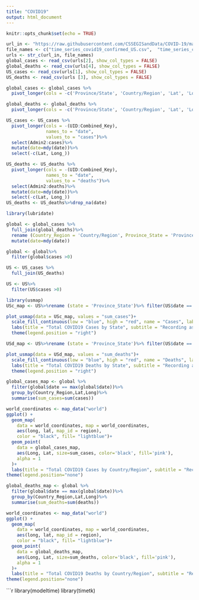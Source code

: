 ---
title: "COVID19"
output: html_document
---

```{r setup, include=FALSE}
knitr::opts_chunk$set(echo = TRUE)
```

```{r importing_data}
url_in <- "https://raw.githubusercontent.com/CSSEGISandData/COVID-19/master/csse_covid_19_data/csse_covid_19_time_series/"
file_names <- c("time_series_covid19_confirmed_US.csv",  "time_series_covid19_confirmed_global.csv", "time_series_covid19_deaths_US.csv",  "time_series_covid19_deaths_global.csv")
urls <- str_c(url_in, file_names)
global_cases <- read_csv(urls[2], show_col_types = FALSE)
global_deaths <- read_csv(urls[4], show_col_types = FALSE)
US_cases <- read_csv(urls[1], show_col_types = FALSE)
US_deaths <- read_csv(urls [3], show_col_types = FALSE)
```

```{r tidying_data}
global_cases <- global_cases %>% 
  pivot_longer(cols = -c('Province/State', 'Country/Region', 'Lat', 'Long'), values_to= "cases", names_to="date")

global_deaths <- global_deaths %>% 
  pivot_longer(cols = -c('Province/State', 'Country/Region', 'Lat', 'Long'), values_to= "deaths", names_to="date")

US_cases <- US_cases %>%
  pivot_longer(cols = -(UID:Combined_Key),
               names_to = "date",
               values_to = "cases")%>%
  select(Admin2:cases)%>%
  mutate(date=mdy(date))%>%
  select(-c(Lat, Long_))

US_deaths <- US_deaths %>%
  pivot_longer(cols = -(UID:Combined_Key),
               names_to = "date",
               values_to = "deaths")%>%
  select(Admin2:deaths)%>%
  mutate(date=mdy(date))%>%
  select(-c(Lat, Long_))
US_deaths <- US_deaths%>%drop_na(date)
```

```{r transform}
library(lubridate)

global <- global_cases %>%
  full_join(global_deaths)%>%
  rename (Country_Region = 'Country/Region', Province_State = 'Province/State')%>%
  mutate(date=mdy(date))

global <- global%>%
  filter(global$cases >0)

US <- US_cases %>%
  full_join(US_deaths)

US <- US%>%
  filter(US$cases >0)
```

```{r US_map_cases}
library(usmap)
USc_map <- US%>%rename (state = 'Province_State')%>% filter(US$date == max(US$date))%>% group_by(state) %>% summarise(sum_cases=sum(cases))

plot_usmap(data = USc_map, values = "sum_cases")+ 
  scale_fill_continuous(low = "blue", high = "red", name = "Cases", label = scales::comma) + 
  labs(title = "Total COVID19 Cases by State", subtitle = "Recording as of March, 9th 2023") +
  theme(legend.position = "right")
```

```{r US_deaths_map}
USd_map <- US%>%rename (state = 'Province_State')%>% filter(US$date == max(US$date))%>% group_by(state) %>% summarise(sum_deaths=sum(deaths))

plot_usmap(data = USd_map, values = "sum_deaths")+ 
  scale_fill_continuous(low = "blue", high = "red", name = "Deaths", label = scales::comma) + 
  labs(title = "Total COVID19 Deaths by State", subtitle = "Recording as of March, 9th 2023") +
  theme(legend.position = "right")
```

```{r world_cases_map}
global_cases_map <- global %>%
  filter(global$date == max(global$date))%>%
  group_by(Country_Region,Lat,Long)%>%
  summarise(sum_cases=sum(cases))

world_coordinates <- map_data("world")
ggplot() +
  geom_map(
    data = world_coordinates, map = world_coordinates,
    aes(long, lat, map_id = region),
    color = "black", fill= "lightblue")+
  geom_point(
    data = global_cases_map,
    aes(Long, Lat, size=sum_cases, color='black', fill='pink'),
    alpha = 1
  )+
  labs(title = "Total COVID19 Cases by Country/Region", subtitle = "Recording as of March, 9th 2023")+
theme(legend.position="none")
```
```{r world_deaths_map}
global_deaths_map <- global %>%
  filter(global$date == max(global$date))%>%
  group_by(Country_Region,Lat,Long)%>%
  summarise(sum_deaths=sum(deaths))

world_coordinates <- map_data("world")
ggplot() +
  geom_map(
    data = world_coordinates, map = world_coordinates,
    aes(long, lat, map_id = region),
    color = "black", fill= "lightblue")+
  geom_point(
    data = global_deaths_map,
    aes(Long, Lat, size=sum_deaths, color='black', fill='pink'),
    alpha = 1
  )+
  labs(title = "Total COVID19 Deaths by Country/Region", subtitle = "Recording as of March, 9th 2023")+
theme(legend.position="none")
```

```{r time_series}
library(modeltime)
library(timetk)